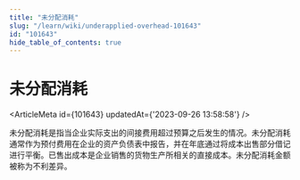 ```yaml
---
title: "未分配消耗"
slug: "/learn/wiki/underapplied-overhead-101643"
id: "101643"
hide_table_of_contents: true
---
```



# 未分配消耗

<ArticleMeta id={101643} updatedAt={'2023-09-26 13:58:58'} />
<div className='border-solid border-b border-t-0 my-4 border-[var(--ifm-color-gray-300)]' />

未分配消耗是指当企业实际支出的间接费用超过预算之后发生的情况。未分配消耗通常作为预付费用在企业的资产负债表中报告，并在年底通过将成本出售部分借记进行平衡。已售出成本是企业销售的货物生产所相关的直接成本。未分配消耗金额被称为不利差异。
